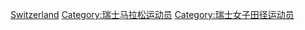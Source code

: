 [[Category:女子马拉松运动员|Switzerland]]
[[Category:瑞士马拉松运动员|Category:瑞士马拉松运动员]]
[[Category:瑞士女子田径运动员|Category:瑞士女子田径运动员]]